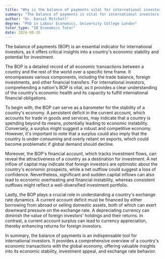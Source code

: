 ```yaml
---
title: "Why is the balance of payments vital for international investors?"
summary: "The balance of payments is vital for international investors as it provides insights into a country's economic stability and investment potential."
author: "Dr. Daniel Mitchell"
degree: "PhD in Labour Economics, University College London"
tutor_type: "IB Economics Tutor"
date: 2024-08-26
---
```


The balance of payments (BOP) is an essential indicator for international investors, as it offers critical insights into a country's economic stability and potential for investment.

The BOP is a detailed record of all economic transactions between a country and the rest of the world over a specific time frame. It encompasses various components, including the trade balance, foreign investments, and other financial transfers. For international investors, comprehending a nation's BOP is vital, as it provides a clear understanding of the country's economic health and its capacity to fulfill international financial obligations.

To begin with, the BOP can serve as a barometer for the stability of a country's economy. A persistent deficit in the current account, which accounts for trade in goods and services, may indicate that a country is spending beyond its means, potentially leading to economic instability. Conversely, a surplus might suggest a robust and competitive economy. However, it's important to note that a surplus could also imply that the country is under-consuming and overly reliant on exports, which could become problematic if global demand should decline.

Moreover, the BOP's financial account, which tracks investment flows, can reveal the attractiveness of a country as a destination for investment. A net inflow of capital may indicate that foreign investors are optimistic about the country's economic prospects, while a net outflow could suggest a loss of confidence. Nevertheless, significant and sudden capital inflows can also lead to economic overheating and financial instability, whereas consistent outflows might reflect a well-diversified investment portfolio.

Lastly, the BOP plays a crucial role in understanding a country's exchange rate dynamics. A current account deficit must be financed by either borrowing from abroad or selling domestic assets, both of which can exert downward pressure on the exchange rate. A depreciating currency can diminish the value of foreign investors' holdings and their returns. In contrast, a current account surplus can lead to currency appreciation, thereby enhancing returns for foreign investors.

In summary, the balance of payments is an indispensable tool for international investors. It provides a comprehensive overview of a country's economic transactions with the global economy, offering valuable insights into its economic stability, investment appeal, and exchange rate behavior.
    